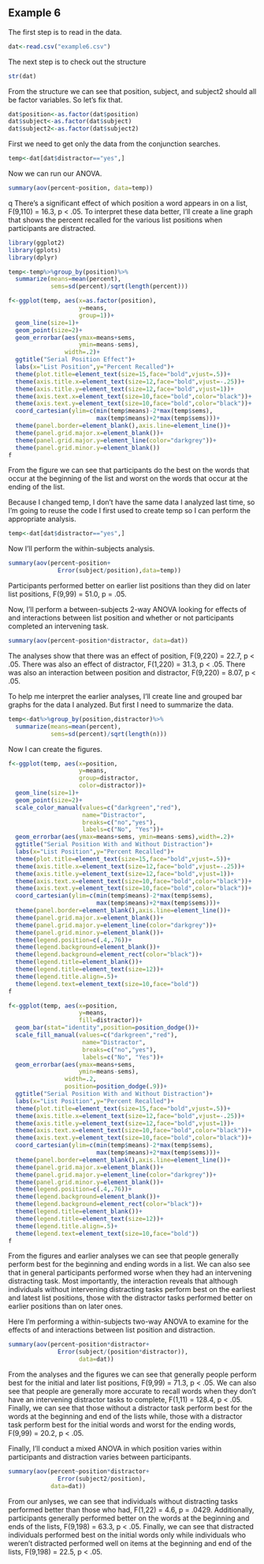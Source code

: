 ## Example 6

<!--
Set the working directory.
No Rchunk is needed to accomplish this.
-->

<!--
Read in the example6.csv data. For each of the following steps you
should preface your R commands with some plain English explanation.
-->

The first step is to read in the data.
```r
dat<-read.csv("example6.csv")
```
<!--
Check the structure of the data and change any variables that should
be factor variables into factor variables
-->

The next step is to check out the structure

```r
str(dat)
```

From the structure we can see that position, subject, and subject2
should all be factor variables. So let's fix that.

```r
dat$position<-as.factor(dat$position)
dat$subject<-as.factor(dat$subject)
dat$subject2<-as.factor(dat$subject2)
```

<!--
Perform a one-way between-subjects ANOVA examining for effects of 
the list position when participants have an intervening distractor
task to perform before recalling the lists they just learned.
Also create a line graph to help you interpret the results of your
analysis.
-->

First we need to get only the data from the conjunction searches.

```r
temp<-dat[dat$distractor=="yes",]
```

Now we can run our ANOVA.

```r
summary(aov(percent~position, data=temp))
```
q
There's a significant effect of which position a word appears in on
a list, F(9,110) = 16.3, p < .05. To interpret these data better,
I'll create a line graph that shows the percent recalled for the
various list positions when participants are distracted.

```r
library(ggplot2)
library(gplots)
library(dplyr)

temp<-temp%>%group_by(position)%>%
  summarize(means=mean(percent),
            sems=sd(percent)/sqrt(length(percent)))

f<-ggplot(temp, aes(x=as.factor(position),
                    y=means,
                    group=1))+
  geom_line(size=1)+
  geom_point(size=2)+
  geom_errorbar(aes(ymax=means+sems,
                    ymin=means-sems),
                width=.2)+
  ggtitle("Serial Position Effect")+
  labs(x="List Position",y="Percent Recalled")+
  theme(plot.title=element_text(size=15,face="bold",vjust=.5))+
  theme(axis.title.x=element_text(size=12,face="bold",vjust=-.25))+
  theme(axis.title.y=element_text(size=12,face="bold",vjust=1))+
  theme(axis.text.x=element_text(size=10,face="bold",color="black"))+
  theme(axis.text.y=element_text(size=10,face="bold",color="black"))+
  coord_cartesian(ylim=c(min(temp$means)-2*max(temp$sems),
                         max(temp$means)+2*max(temp$sems)))+
  theme(panel.border=element_blank(),axis.line=element_line())+
  theme(panel.grid.major.x=element_blank())+
  theme(panel.grid.major.y=element_line(color="darkgrey"))+
  theme(panel.grid.minor.y=element_blank())
f
```
From the figure we can see that participants do the best on the
words that occur at the beginning of the list and worst on the words
that occur at the ending of the list.

<!--
Perform a one-way within subjects ANOVA on the same data you analyzed
earlier. Tip: use subject as the subjects variable for this analysis.
-->

Because I changed temp, I don't have the same data I analyzed last
time, so I'm going to reuse the code I first used to create temp
so I can perform the appropriate analysis.

```r
temp<-dat[dat$distractor=="yes",]
```

Now I'll perform the within-subjects analysis.

```r
summary(aov(percent~position+
              Error(subject/position),data=temp))
```

Participants performed better on earlier list positions than they
did on later list positions, F(9,99) = 51.0, p = .05.

<!--
Perform a between-subjects ANOVA examining for the effects of and
interactions between list position and whether or not the
participants had an intervening distractor task before recalling
the lists of words.
-->

Now, I'll perform a between-subjects 2-way ANOVA looking for effects
of and interactions between list position and whether or not
participants completed an intervening task.

```r
summary(aov(percent~position*distractor, data=dat))
```

The analyses show that there was an effect of position, F(9,220) =
22.7, p < .05. There was also an effect of distractor, F(1,220) =
31.3, p < .05. There was also an interaction between position and
distractor, F(9,220) = 8.07, p < .05.

<!--
Create a line graph and a grouped bar graph to help us interpret
the results of the previous analyses. Include error bars in your
figures.
-->

To help me interpret the earlier analyses, I'll create line and
grouped bar graphs for the data I analyzed. But first I need to
summarize the data.

```r
temp<-dat%>%group_by(position,distractor)%>%
  summarize(means=mean(percent),
            sems=sd(percent)/sqrt(length(n)))
```

Now I can create the figures.

```r
f<-ggplot(temp, aes(x=position,
                    y=means,
                    group=distractor,
                    color=distractor))+
  geom_line(size=1)+
  geom_point(size=2)+
  scale_color_manual(values=c("darkgreen","red"),
                     name="Distractor",
                     breaks=c("no","yes"),
                     labels=c("No", "Yes"))+
  geom_errorbar(aes(ymax=means+sems, ymin=means-sems),width=.2)+
  ggtitle("Serial Position With and Without Distraction")+
  labs(x="List Position",y="Percent Recalled")+
  theme(plot.title=element_text(size=15,face="bold",vjust=.5))+
  theme(axis.title.x=element_text(size=12,face="bold",vjust=-.25))+
  theme(axis.title.y=element_text(size=12,face="bold",vjust=1))+
  theme(axis.text.x=element_text(size=10,face="bold",color="black"))+
  theme(axis.text.y=element_text(size=10,face="bold",color="black"))+
  coord_cartesian(ylim=c(min(temp$means)-2*max(temp$sems),
                         max(temp$means)+2*max(temp$sems)))+
  theme(panel.border=element_blank(),axis.line=element_line())+
  theme(panel.grid.major.x=element_blank())+
  theme(panel.grid.major.y=element_line(color="darkgrey"))+
  theme(panel.grid.minor.y=element_blank())+
  theme(legend.position=c(.4,.76))+
  theme(legend.background=element_blank())+
  theme(legend.background=element_rect(color="black"))+
  theme(legend.title=element_blank())+
  theme(legend.title=element_text(size=12))+
  theme(legend.title.align=.5)+
  theme(legend.text=element_text(size=10,face="bold"))
f

f<-ggplot(temp, aes(x=position,
                    y=means,
                    fill=distractor))+
  geom_bar(stat="identity",position=position_dodge())+
  scale_fill_manual(values=c("darkgreen","red"),
                     name="Distractor",
                     breaks=c("no","yes"),
                     labels=c("No", "Yes"))+
  geom_errorbar(aes(ymax=means+sems,
                    ymin=means-sems),
                width=.2,
                position=position_dodge(.9))+
  ggtitle("Serial Position With and Without Distraction")+
  labs(x="List Position",y="Percent Recalled")+
  theme(plot.title=element_text(size=15,face="bold",vjust=.5))+
  theme(axis.title.x=element_text(size=12,face="bold",vjust=-.25))+
  theme(axis.title.y=element_text(size=12,face="bold",vjust=1))+
  theme(axis.text.x=element_text(size=10,face="bold",color="black"))+
  theme(axis.text.y=element_text(size=10,face="bold",color="black"))+
  coord_cartesian(ylim=c(min(temp$means)-2*max(temp$sems),
                         max(temp$means)+2*max(temp$sems)))+
  theme(panel.border=element_blank(),axis.line=element_line())+
  theme(panel.grid.major.x=element_blank())+
  theme(panel.grid.major.y=element_line(color="darkgrey"))+
  theme(panel.grid.minor.y=element_blank())+
  theme(legend.position=c(.4,.76))+
  theme(legend.background=element_blank())+
  theme(legend.background=element_rect(color="black"))+
  theme(legend.title=element_blank())+
  theme(legend.title=element_text(size=12))+
  theme(legend.title.align=.5)+
  theme(legend.text=element_text(size=10,face="bold"))
f
```

<!--
Interpret the statistical results in light of the figures.
-->

From the figures and earlier analyses we can see that people
generally perform best for the beginning and ending words in
a list. We can also see that in general participants performed
worse when they had an intervening distracting task. Most
importantly, the interaction reveals that although individuals
without intervening distracting tasks perform best on the earliest
and latest list positions, those with the distractor tasks
performed better on earlier positions than on later ones.

<!--
Perform a within-subjects two-way ANOVA examining for the effects
of and interactions between list position and distraction. Tip:
use subject as the subject's variable for this analysis. Interpret
the results of the analysis based on the statistical results and
your earlier figures.
-->

Here I'm performing a within-subjects two-way ANOVA to examine for
the effects of and interactions between list position and
distraction.

```r
summary(aov(percent~position*distractor+
              Error(subject/(position*distractor)),
                    data=dat))
```

From the analyses and the figures we can see that generally people
perform best for the initial and later list positions, F(9,99) =
71.3, p < .05. We can also see that people are generally more
accurate to recall words when they don't have an intervening
distractor tasks to complete, F(1,11) = 128.4, p < .05. Finally,
we can see that those without a distractor task perform best for the
words at the beginning and end of the lists while, those with a
distractor task perform best for the initial words and worst for the
ending words, F(9,99) = 20.2, p < .05.

<!--
Finally conduct and interpret the results of a mixed ANOVA in which
position varies within subjects and distraction varies between
subjects. Make sure to interpret your results. Tip: use subject2
as your subject's variable for this analysis.
-->

Finally, I'll conduct a mixed ANOVA in which position varies within
participants and distraction varies between participants.

```r
summary(aov(percent~position*distractor+
              Error(subject2/position),
            data=dat))
```

From our anlyses, we can see that individuals without distracting
tasks performed better than those who had, F(1,22) = 4.6, p = .0429.
Additionally, participants generally performed better on the words
at the beginning and ends of the lists, F(9,198) = 63.3, p < .05.
Finally, we can see that distracted individuals performed best on
the initial words only while individuals who weren't distracted
performed well on items at the beginning and end of the lists,
F(9,198) = 22.5, p < .05.